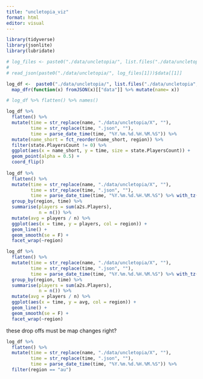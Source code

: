 ```yaml
---
title: "uncletopia_viz"
format: html
editor: visual
---
```


```r
library(tidyverse)
library(jsonlite)
library(lubridate)
```

```r
# log_files <- paste0("./data/uncletopia/", list.files("./data/uncletopia", pattern = ".json"))
# 
# read_json(paste0("./data/uncletopia/", log_files[1]))$data[[1]]

log_df <-  paste0("./data/uncletopia/", list.files("./data/uncletopia", pattern = ".json")) %>%
  map_dfr(function(x) fromJSON(x)[["data"]] %>% mutate(name= x))

# log_df %>% flatten() %>% names()
```

```r
log_df %>%
  flatten() %>%
  mutate(time = str_replace(name, "./data/uncletopia/X", ""),
         time = str_replace(time, ".json", ""),
         time = parse_date_time(time, "%Y.%m.%d.%H.%M.%S")) %>%
  mutate(name_short = fct_reorder(name_short, region)) %>%
  filter(state.PlayersCount != 0) %>%
  ggplot(aes(x = name_short, y = time, size = state.PlayersCount)) +
  geom_point(alpha = 0.5) +
  coord_flip()
  
log_df %>%
  flatten() %>%
  mutate(time = str_replace(name, "./data/uncletopia/X", ""),
         time = str_replace(time, ".json", ""),
         time = parse_date_time(time, "%Y.%m.%d.%H.%M.%S") %>% with_tz("US/Central")) %>%
  group_by(region, time) %>%
  summarise(players = sum(a2s.Players),
            n = n()) %>%
  mutate(avg = players / n) %>%
  ggplot(aes(x = time, y = players, col = region)) +
  geom_line() +
  geom_smooth(se = F) +
  facet_wrap(~region)

log_df %>%
  flatten() %>%
  mutate(time = str_replace(name, "./data/uncletopia/X", ""),
         time = str_replace(time, ".json", ""),
         time = parse_date_time(time, "%Y.%m.%d.%H.%M.%S") %>% with_tz("US/Central")) %>%
  group_by(region, time) %>%
  summarise(players = sum(a2s.Players),
            n = n()) %>%
  mutate(avg = players / n) %>%
  ggplot(aes(x = time, y = avg, col = region)) +
  geom_line() +
  geom_smooth(se = F) +
  facet_wrap(~region)
```

these drop offs must be map changes right?

```r
log_df %>%
  flatten() %>%
  mutate(time = str_replace(name, "./data/uncletopia/X", ""),
         time = str_replace(time, ".json", ""),
         time = parse_date_time(time, "%Y.%m.%d.%H.%M.%S")) %>%
  filter(region == "au")


```
